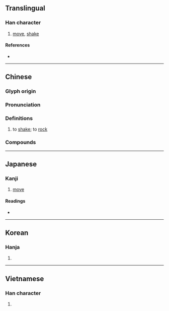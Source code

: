 {{character info}}
==Translingual==

===Han character===
{{Han char|rn=64|rad=手|as=13|sn=16|four=53035|canj=QIRP|ids=⿰扌感}}

# [[move]], [[shake]]

====References====
* {{Han ref|kx=0457.200|dkj=12775|dj=0806.030|hdz=31967.070|uh=64BC|ud=25788|bh=BED9|bd=48857}}

----

==Chinese==
{{zh-forms|ss=𰓭}}

===Glyph origin===
{{Han etym}}

===Pronunciation===
{{zh-pron
|m=hàn
|c=ham6
|h=pfs=
|md=
|mn=hām/tw,xm,zz:hám
|mn_note=hám - 扻 is used in the Mainland
|w=
|mc=y
|oc=y
|cat=v
}}

===Definitions===
{{zh-hanzi}}

# to [[shake]]; to [[rock]]

===Compounds===
{{zh-der|震撼|撼動|撼天動地|搖撼}}

----

==Japanese==

===Kanji===
{{ja-kanji|grade=|rs=手13}}

# [[move]]

====Readings====
* {{ja-readings
|goon=ごん
|kanon=かん
|kun=うごか-す
}}

----

==Korean==

===Hanja===
{{ko-hanja|hangeul=감|eumhun=|rv=gam|mr=kam|y=kam}}

# {{rfdef|ko|sort=手13}}

----

==Vietnamese==

===Han character===
{{vi-readings|reading=cắn, hám|rs=手13}}

# {{rfdef|vi|sort=手13}}